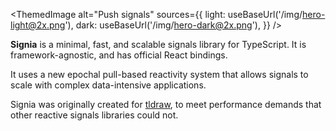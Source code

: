 
<ThemedImage
	alt="Push signals"
	sources={{
		light: useBaseUrl('/img/hero-light@2x.png'),
		dark: useBaseUrl('/img/hero-dark@2x.png'),
	}}
/>

**Signia** is a minimal, fast, and scalable signals library for TypeScript. It is framework-agnostic, and has official React bindings.

It uses a new epochal pull-based reactivity system that allows signals to scale with complex data-intensive applications.

Signia was originally created for [tldraw](https://beta.tldraw.com), to meet performance demands that other reactive signals libraries could not.
